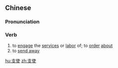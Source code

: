 ==Chinese==
{{zh-forms}}

===Pronunciation===
{{zh-pron
|m=zhīshǐ,tl=y
|c=zi1 sai2
|mn=qz:ki-sír/xm,zz:chi-sú/xm:ki-sú
|cat=v
}}

===Verb===
{{zh-verb}}

# to [[engage]] the [[service]]s or [[labor]] of; to [[order]] [[about]]
# to [[send away]]

[[hu:支使]]
[[zh:支使]]